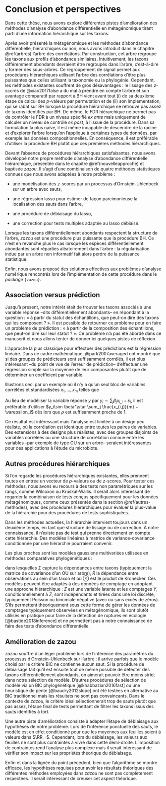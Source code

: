 # Conclusion et perspectives {-}

Dans cette thèse, nous avons exploré différentes pistes d'amélioration des méthodes d'analyse d'abondance différentielle en métagénomique tirant parti d'une information hiérarchique sur les taxons. 

Après avoir présenté la métagénomique et les méthodes d'abondance différentielle, hiérarchiques ou non, nous avons introduit dans le chapitre \@ref(arbres) l'arbre des corrélations. Par construction, cet arbre regroupe les taxons aux profils d'abondance similaires. Intuitivement, les taxons différemment abondants devraient être regroupés dans l'arbre, c'est-à-dire y former des sous-arbres. Ce regroupement de signal permet aux procédures hiérarchiques utilisant l'arbre des corrélations d'être plus puissantes que celles utilisant la taxonomie ou la phylogénie. Cependant, les méthodes existantes souffrent de gros désavantages : le lissage des $z$-scores de @xiao2017false a du mal à prendre en compte l'arbre et son avantage comparatif par rapport à BH vient avant tout (i) de sa deuxième étape de calcul des $p$-valeurs par permutation et de (ii) son implémentation, qui se rabat sur BH lorsque la procédure hiérarchique ne retrouve pas assez de taxons identifiés par BH. De même, le FDR hiérarchique ne permet pas de contrôler le FDR à un niveau spécifié _ex ante_ mais uniquement de calculer un niveau de contrôle _ex post_, à l'issue de la procédure. Dans sa formulation la plus naïve, il est même incapable de descendre de la racine et d'explorer l'arbre lorsqu'on l'applique à certaines types de données, par exemple les données compositionnelles. En conséquence, il est préférable d'utiliser la procédure BH plutôt que ces premières méthodes hiérarchiques.

Devant l'absence de procédures hiérarchiques satisfaisantes, nous avons développé notre propre méthode d'analyse d'abondance différentielle hiérarchique, présentée dans le chapitre \@ref(nouvelleapproche) et baptisée _zazou_. Il s'agit d'une combinaison de quatre méthodes statistiques connues que nous avons adaptées à notre problème :

* une modélisation des $z$-scores par un processus d'Ornstein-Uhlenbeck sur un arbre avec sauts,

* une régression lasso pour estimer de façon parcimonieuse la localisation des sauts dans l'arbre,

* une procédure de débiaisage du lasso,

* une correction pour tests multiples adaptée au lasso débiaisé.

Lorsque les taxons différentiellement abondants respectent la structure de l'arbre, _zazou_ est une procédure plus puissante que la procédure BH. Ce n'est en revanche plus le cas lorsque les espèces différentiellement abondantes sont réparties aléatoirement dans l'arbre : la régularisation indue par un arbre non informatif fait alors perdre de la puissance statistique. 

Enfin, nous avons proposé des solutions effectives aux problèmes d'analyse numérique rencontrés lors de l'implémentation de cette procédure dans le _package_ `{zazou}`.

## Association versus prédiction {-}

Jusqu'à présent, notre intérêt était de trouver les taxons associés à une variable réponse –dits différentiellement abondants– en répondant à la question : « à partir du statut des échantillons, que peut-on dire des taxons qui les composent ? ». Il est possible de retourner ce problème pour en faire un problème de prédiction : « à partir de la composition des échantillons, que peut-on dire sur leur statut ? ». Ce problème n'a pas été abordé dans ce manuscrit et nous allons tenter de donner ici quelques pistes de réflexion. 

L'approche la plus classique pour effectuer des prédictions est la régression linéaire. Dans ce cadre mathématique, @park2007averaged ont montré que si des groupes de prédicteurs sont suffisamment corrélés, il est plus intéressant –du point de vue de l'erreur de prédiction– d'effectuer une régression simple sur la moyenne de leur composantes plutôt que de déterminer un coefficient par variable. 

Illustrons ceci par un exemple où il n'y a qu'un seul bloc de variables corrélées et standardisées $x_{1}, \ldots, x_{m}$ telles que 

\begin{equation*}
X^TX = 
\begin{bmatrix}
1 & \rho & \cdots & \rho \\
\rho & 1 & \ddots & \vdots \\
\vdots & \ddots & \ddots &\rho \\
\rho & \cdots & \rho & 1
\end{bmatrix}.
\end{equation*}

Au lieu de modéliser la variable réponse $y$ par $y_i\sim \sum_j \beta_j x_{i,j} + \varepsilon_i$, il est préférable d'utiliser $y_i\sim \beta^\star \sum_j  \frac{x_{i,j}}{m} + \varepsilon_i$ dès lors que $\rho$ est suffisamment proche de $1$.

Ce résultat est intéressant mais l'analyse est limitée à un design peu réaliste, où la corrélation est identique entre toutes les paires de variables. Des extensions à des designs plus réalistes, avec des groupes disjoints de variables corrélées ou une structure de corrélation connue entre les variables –par exemple de type OU sur un arbre– seraient intéressantes pour des applications à l'étude du microbiote. 

## Autres procédures hiérarchiques {-}

Si l'on regarde les procédures hiérarchiques existantes, elles prennent toutes en entrée un vecteur de $p$-valeurs ou de $z$-scores. Pour tester ces méthodes, nous avons eu recours à des tests non paramétriques sur les rangs, comme Wilcoxon ou Kruskal-Wallis. Il serait alors intéressant de regarder la combinaison de tests conçus spécifiquement pour les données métagénomiques, comme ceux présentés dans la section \@ref(autres-methodes), avec des procédures hiérarchiques pour évaluer la plus-value de la hiérarchie pour des procédures de tests sophistiquées. 

Dans les méthodes actuelles, la hiérarchie intervient toujours dans un deuxième temps, en tant que structure de lissage ou de correction. À notre connaissance, il n'existe pas de test qui prenne directement en compte cette hiérarchie. Des modèles linéaires à matrice de variance-covariance conditionnée par une hiérarchie pourraient convenir. 

Les plus proches sont les modèles gaussiens multivariées utilisées en méthodes comparatives phylogénétiques :

\begin{equation*}
\text{vec}(Z) \sim \mathcal{N}_{np}\left(0, \Sigma \otimes R\right)
\end{equation*}

dans lesquelles $\Sigma$ capture la dépendances entre taxons (typiquement la matrice de covariance d'un OU sur arbre), $R$ la dépendance entre observations au sein d'un taxon et où $\otimes$ est le produit de Kronecker. Ces modèles peuvent être adaptés à des données de comptage en adoptant une approche hiérarchique : $Z$ est une variable latente et les comptages $Y$, conditionnellement à $Z$, sont indépendants et tirées dans une loi discrète, typiquement Poisson ou binomiale négative (avec ou sans excès de zéros). S'ils permettent théoriquement sous cette forme de gérer les données de comptages typiquement observées en métagénomique, ils sont plutôt utilisés en pratique pour faire de la détection de ruptures en écologie [@bastide2018inference] et ne permettent pas à notre connaissance de faire des tests d'abondance différentielle.

## Amélioration de zazou {-}

_zazou_ souffre d'un léger problème lors de l'inférence des paramètres du processus d'Ornstein-Uhlenbeck sur l'arbre : il arrive parfois que le modèle choisi par le critère BIC ne contienne aucun saut. Si la procédure de débiaisage fait qu'il est ensuite tout de même possible de détecter des taxons différentiellement abondants, on aimerait pouvoir être moins strict dans notre sélection de modèle. D'autres procédures de sélection de modèle via un BIC phylogénétique [@khabbazian2016fast] ou une heuristique de pente [@baudry2012slope] ont été testées en alternative au BIC traditionnel mais les résultats ne sont pas convaincants. Dans le contexte de _zazou_, le critère idéal sélectionnerait trop de sauts plutôt que pas assez, l'étape final de tests permettant de filtrer les taxons issus des sauts identifiés à tort.

Une autre piste d'amélioration consiste à adapter l'étape de débiaisage aux hypothèses de notre problème. Lors de l'inférence ponctuelle des sauts, le modèle est en effet conditionné pour que les moyennes aux feuilles soient à valeurs dans $\RR_-$. Cependant, lors du débiaisage, les valeurs aux feuilles ne sont plus contraintes à vivre dans cette demi-droite. L'imposition de contraintes rend l'analyse plus complexe mais il serait intéressant de vérifier son impact sur les propriétés théorique du débiaisage. 

Enfin et dans la lignée du point précédent, bien que l'algorithme se montre efficace, les hypothèses requises pour avoir les résultats théoriques des différentes méthodes employées dans _zazou_ ne sont pas complètement respectées. Il serait intéressant de creuser cet aspect théorique.


